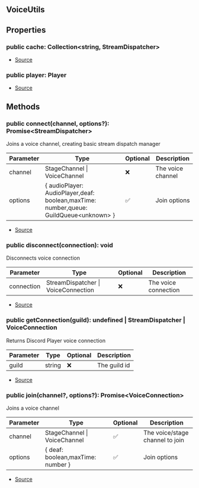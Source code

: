 ## VoiceUtils



## Properties
### public cache: Collection\<string, StreamDispatcher>
- [Source](https://github.com/Androz2091/discord-player/blob/97a849a/packages/discord-player/src/VoiceInterface/VoiceUtils.ts#L9)
### public player: Player
- [Source](https://github.com/Androz2091/discord-player/blob/97a849a/packages/discord-player/src/VoiceInterface/VoiceUtils.ts#L15)

## Methods
### public connect(channel, options?): Promise\<StreamDispatcher>
Joins a voice channel, creating basic stream dispatch manager



| Parameter | Type | Optional | Description |
| ----------- | ----------- | ----------- | ----------- |
| channel | StageChannel \| VoiceChannel | ❌ | The voice channel |
| options | \{ audioPlayer: AudioPlayer,deaf: boolean,maxTime: number,queue: GuildQueue\<unknown> } | ✅ | Join options |


- [Source](https://github.com/Androz2091/discord-player/blob/97a849a/packages/discord-player/src/VoiceInterface/VoiceUtils.ts#L29)
### public disconnect(connection): void
Disconnects voice connection



| Parameter | Type | Optional | Description |
| ----------- | ----------- | ----------- | ----------- |
| connection | StreamDispatcher \| VoiceConnection | ❌ | The voice connection |


- [Source](https://github.com/Androz2091/discord-player/blob/97a849a/packages/discord-player/src/VoiceInterface/VoiceUtils.ts#L74)
### public getConnection(guild): undefined \| StreamDispatcher \| VoiceConnection
Returns Discord Player voice connection



| Parameter | Type | Optional | Description |
| ----------- | ----------- | ----------- | ----------- |
| guild | string | ❌ | The guild id |


- [Source](https://github.com/Androz2091/discord-player/blob/97a849a/packages/discord-player/src/VoiceInterface/VoiceUtils.ts#L89)
### public join(channel?, options?): Promise\<VoiceConnection>
Joins a voice channel



| Parameter | Type | Optional | Description |
| ----------- | ----------- | ----------- | ----------- |
| channel | StageChannel \| VoiceChannel | ✅ | The voice/stage channel to join |
| options | \{ deaf: boolean,maxTime: number } | ✅ | Join options |


- [Source](https://github.com/Androz2091/discord-player/blob/97a849a/packages/discord-player/src/VoiceInterface/VoiceUtils.ts#L51)